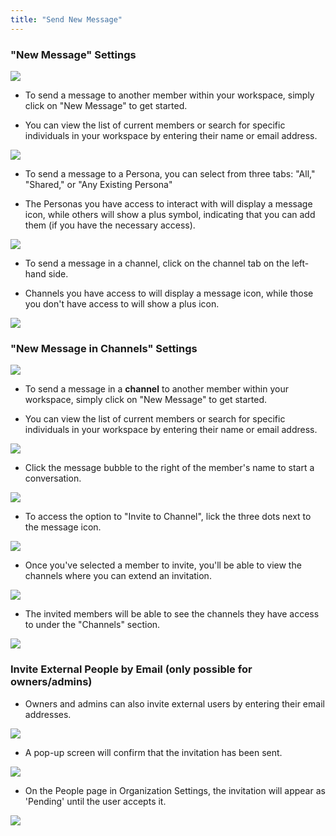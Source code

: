 ```yaml
---
title: "Send New Message"
---  
```


### **"New Message" Settings**

![](/images/Screenshot2025-02-03at3.12.06PM.png)

* To send a message to another member within your workspace, simply click on "New Message" to get started.

* You can view the list of current members or search for specific individuals in your workspace by entering their name or email address.

![](/images/MyAI-AICreated@3x\(19\).png)

* To send a message to a Persona, you can select from three tabs: "All," "Shared," or "Any Existing Persona"

* The Personas you have access to interact with will display a message icon, while others will show a plus symbol, indicating that you can add them (if you have the necessary access).

![](/images/MyAI-AICreated@3x\(18\).png)

* To send a message in a channel, click on the channel tab on the left-hand side.

* Channels you have access to will display a message icon, while those you don't have access to will show a plus icon.

![](/images/MyAI-AICreated@3x\(20\).png)

### **"New Message in Channels" Settings**

![](/images/Screenshot2025-02-03at3.12.06PM.png)

* To send a message in a **channel** to another member within your workspace, simply click on "New Message" to get started.

* You can view the list of current members or search for specific individuals in your workspace by entering their name or email address.

![](/images/MyAI-AICreated@3x\(27\).png)

* Click the message bubble to the right of the member's name to start a conversation.

![](/images/Screenshot2025-02-19at9.51.44AM.png)

* To access the option to "Invite to Channel", lick the three dots next to the message icon.

![](/images/MyAI-AICreated@3x\(22\).png)

* Once you've selected a member to invite, you'll be able to view the channels where you can extend an invitation.

![](/images/MyAI-AICreated@3x\(23\).png)

* The invited members will be able to see the channels they have access to under the "Channels" section.

![](/images/MyAI-AICreated@3x\(24\).png)

### **Invite External People by Email (only possible for owners/admins)**

* Owners and admins can also invite external users by entering their email addresses.

![](/images/MyAI-AICreated@3x\(25\).png)

* A pop-up screen will confirm that the invitation has been sent.

![](/images/MyAI-AICreated@3x\(26\).png)

* On the People page in Organization Settings, the invitation will appear as 'Pending' until the user accepts it.

![](/images/Settings-accountsettings\(2\).png)
